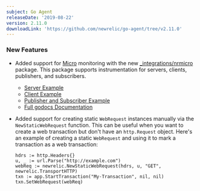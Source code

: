 ```yaml
---
subject: Go Agent
releaseDate: '2019-08-22'
version: 2.11.0
downloadLink: 'https://github.com/newrelic/go-agent/tree/v2.11.0'
---
```


### New Features

* Added support for [Micro](https://github.com/micro/go-micro) monitoring with the new [\_integrations/nrmicro](https://godoc.org/github.com/newrelic/go-agent/_integrations/nrmicro) package. This package supports instrumentation for servers, clients, publishers, and subscribers.

  * [Server Example](https://github.com/newrelic/go-agent/blob/master/_integrations/nrmicro/example/server/server.go)
  * [Client Example](https://github.com/newrelic/go-agent/blob/master/_integrations/nrmicro/example/client/client.go)
  * [Publisher and Subscriber Example](https://github.com/newrelic/go-agent/blob/master/_integrations/nrmicro/example/pubsub/main.go)
  * [Full godocs Documentation](https://godoc.org/github.com/newrelic/go-agent/_integrations/nrmicro)
* Added support for creating static `WebRequest` instances manually via the `NewStaticWebRequest` function. This can be useful when you want to create a web transaction but don't have an `http.Request` object. Here's an example of creating a static `WebRequest` and using it to mark a transaction as a web transaction:

  ```
  hdrs := http.Headers{}
  u, _ := url.Parse("http://example.com")
  webReq := newrelic.NewStaticWebRequest(hdrs, u, "GET", newrelic.TransportHTTP)
  txn := app.StartTransaction("My-Transaction", nil, nil)
  txn.SetWebRequest(webReq)
  ```
